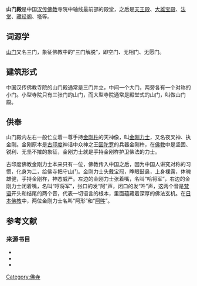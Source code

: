 '''山门殿'''是中国[[汉传佛教|汉传佛教]]寺院中轴线最前部的殿堂，之后是[[天王殿|天王殿]]、[[大雄宝殿|大雄宝殿]]、[[法堂|法堂]]、[[藏经阁|藏经阁]]、[[塔|塔]]等。{{sfn|梓岩|2012|p=25}}{{sfn|张驭寰|2012a|p=70}}

==词源学==
[[山门|山门]]又名三门，象征佛教中的“三门解脱”，即空门、无相门、无愿门。{{sfn|梓岩|2012|p=25}}

==建筑形式==
中国汉传佛教寺院的山门殿通常是三门并立，中间一个大门，两旁各有一个对称的小门。{{sfn|梓岩|2012|p=25}}小型寺院只有三张门的山门，而大型寺院通常是殿堂式的山门，叫做山门殿。{{sfn|梓岩|2012|p=25}}

==供奉==
{{main|金刚力士|哼哈二将}}
山门殿内左右一般伫立着一尊手持[[金刚杵|金刚杵]]的天神像，叫[[金刚力士|金刚力士]]，又名夜叉神、执金刚。{{sfn|梓岩|2012|p=26}}金刚原本是[[古印度|古印度]]神话中众神之王[[因陀罗|因陀罗]]的兵器金刚杵，在[[佛教|佛教]]中是坚固、锐利、无坚不摧的象征，金刚力士就是手持金刚杵护卫佛法的力士。{{sfn|梓岩|2012|p=26}}

古印度佛教金刚力士本来只有一位，佛教传入中国之后，因为中国人讲究对称的习惯，化身为二，给佛寺把守山门。{{sfn|梓岩|2012|p=26}}金刚力士头戴宝冠，睁眼鼓鼻，上身裸露，体魄雄健，手持金刚杵，神态威严。{{sfn|梓岩|2012|p=26}}左边的金刚力士张着嘴，名叫“哈将军”，右边的金刚力士闭着嘴，名叫“哼将军”，张口的发“阿”声，闭口的发“吽”声，这两个音是[[梵语|梵语]]开头和结尾的两个音，代表一切语言的根本，里面蕴藏着深厚的佛法玄机。{{sfn|梓岩|2012|p=26}}在[[日本佛教|日本佛教]]中，两位金刚力士名叫“阿形”和“[[阿吽|阿吽]]”。

==参考文献==
{{reflist}}
{{Commons category|Shanmen Halls}}
===来源书目===
*{{cite book |editor1=梓岩 |title=《中国名寺》|year=2012 |publisher=黄山书社 |location=安徽省合肥市 |isbn=978-7-5461-3146-7 |ref=harv}}
*{{cite book |author1=张驭寰 |title=《图解中国佛教建筑》|year=2012a |publisher=当代中国出版社 |location=北京市 |isbn=978-7-5154-0118-8 |ref=harv}}
*{{cite book |author1=张驭寰 |title=《图解中国著名佛教寺院》|year=2012b |publisher=当代中国出版社 |location=北京市 |isbn=978-7-5154-0135-5 |ref=harv}}

{{DEFAULTSORT:Shan山门殿}}
[[Category:佛寺|Category:佛寺]]